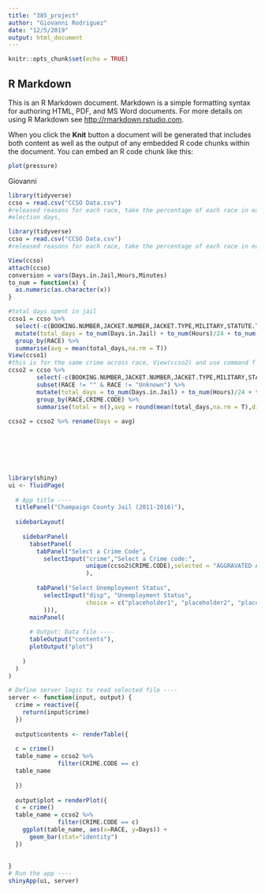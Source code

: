 ```yaml
---
title: "385_project"
author: "Giovanni Rodriguez"
date: "12/5/2019"
output: html_document
---
```


```r
knitr::opts_chunk$set(echo = TRUE)
```

## R Markdown

This is an R Markdown document. Markdown is a simple formatting syntax for authoring HTML, PDF, and MS Word documents. For more details on using R Markdown see <http://rmarkdown.rstudio.com>.

When you click the **Knit** button a document will be generated that includes both content as well as the output of any embedded R code chunks within the document. You can embed an R code chunk like this:


```r
plot(pressure)
```



Giovanni
```r
library(tidyverse)
ccso = read.csv("CCSO Data.csv")
#released reasons for each race, take the percentage of each race in each major category
#election days,

library(tidyverse)
ccso = read.csv("CCSO Data.csv")
#released reasons for each race, take the percentage of each race in each major category

View(ccso)
attach(ccso)
conversion = vars(Days.in.Jail,Hours,Minutes)
to_num = function(x) {
  as.numeric(as.character(x))
}

#total days spent in jail
ccso1 = ccso %>% 
  select(-c(BOOKING.NUMBER,JACKET.NUMBER,JACKET.TYPE,MILITARY,STATUTE.TYPE,CHARGE.STATUTE)) %>%
  mutate(total_days = to_num(Days.in.Jail) + to_num(Hours)/24 + to_num(Minutes)/1440) %>%
  group_by(RACE) %>%
  summarise(avg = mean(total_days,na.rm = T))
View(ccso1)
#this is for the same crime across race, View(ccso2) and use command f
ccso2 = ccso %>% 
        select(-c(BOOKING.NUMBER,JACKET.NUMBER,JACKET.TYPE,MILITARY,STATUTE.TYPE,CHARGE.STATUTE)) %>%
        subset(RACE != "" & RACE != "Unknown") %>%
        mutate(total_days = to_num(Days.in.Jail) + to_num(Hours)/24 + to_num(Minutes)/1440) %>%
        group_by(RACE,CRIME.CODE) %>%
        summarise(total = n(),avg = round(mean(total_days,na.rm = T),digits = 4))  # a min is .0007 days 
     
ccso2 = ccso2 %>% rename(Days = avg)


              


  

```

```r
library(shiny)
ui <- fluidPage(
  
  # App title ----
  titlePanel("Champaign County Jail (2011-2016)"),
  
  sidebarLayout(
    
    sidebarPanel(
      tabsetPanel(
        tabPanel("Select a Crime Code", 
          selectInput("crime","Select a Crime code:",
                      unique(ccso2$CRIME.CODE),selected = "AGGRAVATED ASSAULT")
                      ),
                  
        tabPanel("Select Unemployment Status",
          selectInput("disp", "Unemployment Status",
                      choice = c("placeholder1", "placeholder2", "placeholder3"))
          ))),
      mainPanel(
      
      # Output: Data file ----
      tableOutput("contents"),
      plotOutput("plot")
      
    )
  )
)

# Define server logic to read selected file ----
server <- function(input, output) {
  crime = reactive({
    return(input$crime)
  })
  
  output$contents <- renderTable({
    
  c = crime()
  table_name = ccso2 %>% 
              filter(CRIME.CODE == c)
  table_name
    
  })
  
  output$plot = renderPlot({
  c = crime()
  table_name = ccso2 %>% 
              filter(CRIME.CODE == c)
    ggplot(table_name, aes(x=RACE, y=Days)) +
      geom_bar(stat="identity")
  })
  
    
}
# Run the app ----
shinyApp(ui, server)
```



